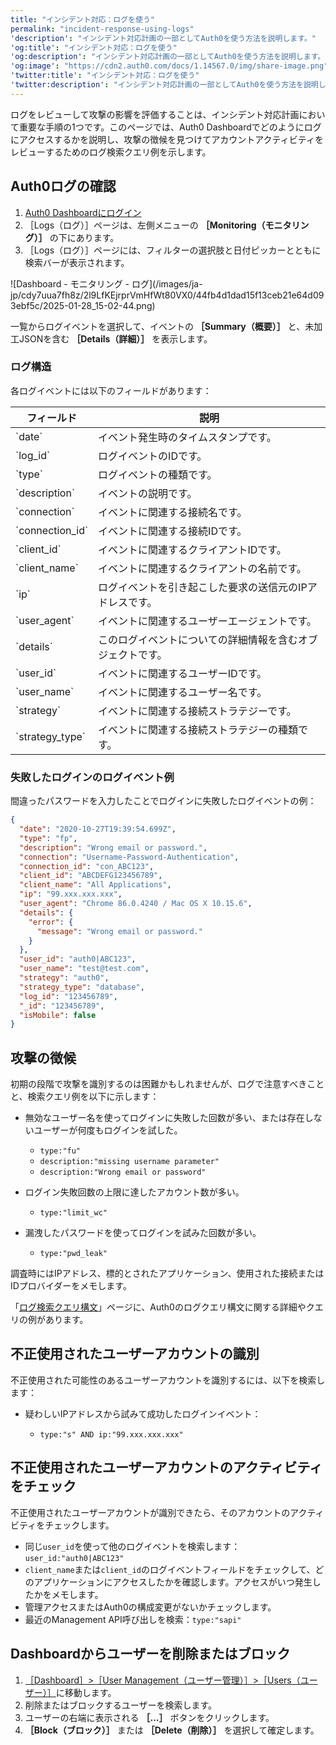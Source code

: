 ```yaml
---
title: "インシデント対応：ログを使う"
permalink: "incident-response-using-logs"
'description': "インシデント対応計画の一部としてAuth0を使う方法を説明します。"
'og:title': "インシデント対応：ログを使う"
'og:description': "インシデント対応計画の一部としてAuth0を使う方法を説明します。"
'og:image': "https://cdn2.auth0.com/docs/1.14567.0/img/share-image.png"
'twitter:title': "インシデント対応：ログを使う"
'twitter:description': "インシデント対応計画の一部としてAuth0を使う方法を説明します。"
---
```


ログをレビューして攻撃の影響を評価することは、インシデント対応計画において重要な手順の1つです。このページでは、<Tooltip data-tooltip-id="react-containers-DefinitionTooltip-0" href="/ja-jp/glossary?term=auth0-dashboard" tip="Auth0 Dashboard: サービスを構成するためのAuth0の主製品。" cta="用語集の表示">Auth0 Dashboard</Tooltip>でどのようにログにアクセスするかを説明し、攻撃の徴候を見つけてアカウントアクティビティをレビューするためのログ検索クエリ例を示します。

## Auth0ログの確認

1. [Auth0 Dashboardにログイン](https://manage.auth0.com/#)
2. ［Logs（ログ）］ページは、左側メニューの **［Monitoring（モニタリング）］** の下にあります。
3. ［Logs（ログ）］ページには、フィルターの選択肢と日付ピッカーとともに検索バーが表示されます。

<Frame>![Dashboard - モニタリング - ログ](/images/ja-jp/cdy7uua7fh8z/2l9LfKEjrprVmHfWt80VX0/44fb4d1dad15f13ceb21e64d093ebf5c/2025-01-28_15-02-44.png)</Frame>

一覧からログイベントを選択して、イベントの **［Summary（概要）］** と、未加工JSONを含む **［Details（詳細）］** を表示します。

### ログ構造

各ログイベントには以下のフィールドがあります：

<table class="table"><thead>
<tr>
<th>フィールド</th>
<th>説明</th>
</tr>
</thead>
<tbody>
<tr>
<td>`date`</td>
<td>イベント発生時のタイムスタンプです。</td>
</tr>
<tr>
<td>`log_id`</td>
<td>ログイベントのIDです。</td>
</tr>
<tr>
<td>`type`</td>
<td>ログイベントの種類です。</td>
</tr>
<tr>
<td>`description`</td>
<td>イベントの説明です。</td>
</tr>
<tr>
<td>`connection`</td>
<td>イベントに関連する接続名です。</td>
</tr>
<tr>
<td>`connection_id`</td>
<td>イベントに関連する接続IDです。</td>
</tr>
<tr>
<td>`client_id`</td>
<td>イベントに関連するクライアントIDです。</td>
</tr>
<tr>
<td>`client_name`</td>
<td>イベントに関連するクライアントの名前です。</td>
</tr>
<tr>
<td>`ip`</td>
<td>ログイベントを引き起こした要求の送信元のIPアドレスです。</td>
</tr>
<tr>
<td>`user_agent`</td>
<td>イベントに関連するユーザーエージェントです。</td>
</tr>
<tr>
<td>`details`</td>
<td>このログイベントについての詳細情報を含むオブジェクトです。</td>
</tr>
<tr>
<td>`user_id`</td>
<td>イベントに関連するユーザーIDです。</td>
</tr>
<tr>
<td>`user_name`</td>
<td>イベントに関連するユーザー名です。</td>
</tr>
<tr>
<td>`strategy`</td>
<td>イベントに関連する接続ストラテジーです。</td>
</tr>
<tr>
<td>`strategy_type`</td>
<td>イベントに関連する接続ストラテジーの種類です。</td>
</tr>
</tbody>
</table>

### 失敗したログインのログイベント例

間違ったパスワードを入力したことでログインに失敗したログイベントの例：

```json lines
{
  "date": "2020-10-27T19:39:54.699Z",
  "type": "fp",
  "description": "Wrong email or password.",
  "connection": "Username-Password-Authentication",
  "connection_id": "con_ABC123",
  "client_id": "ABCDEFG123456789",
  "client_name": "All Applications",
  "ip": "99.xxx.xxx.xxx",
  "user_agent": "Chrome 86.0.4240 / Mac OS X 10.15.6",
  "details": {
    "error": {
      "message": "Wrong email or password."
    }
  },
  "user_id": "auth0|ABC123",
  "user_name": "test@test.com",
  "strategy": "auth0",
  "strategy_type": "database",
  "log_id": "123456789",
  "_id": "123456789",
  "isMobile": false
}
```

## 攻撃の徴候

初期の段階で攻撃を識別するのは困難かもしれませんが、ログで注意すべきことと、検索クエリ例を以下に示します：

* 無効なユーザー名を使ってログインに失敗した回数が多い、または存在しないユーザーが何度もログインを試した。

  + `type:"fu"`
  + `description:"missing username parameter"`
  + `description:"Wrong email or password"`
* ログイン失敗回数の上限に達したアカウント数が多い。

  + `type:"limit_wc"`
* 漏洩したパスワードを使ってログインを試みた回数が多い。

  + `type:"pwd_leak"`

調査時にはIPアドレス、標的とされたアプリケーション、使用された接続またはIDプロバイダーをメモします。

<Callout icon="file-lines" color="#0EA5E9" iconType="regular">

「[ログ検索クエリ構文](/ja-jp/deploy-monitor/logs/log-search-query-syntax)」ページに、Auth0のログクエリ構文に関する詳細やクエリの例があります。

</Callout>

## 不正使用されたユーザーアカウントの識別

不正使用された可能性のあるユーザーアカウントを識別するには、以下を検索します：

* 疑わしいIPアドレスから試みて成功したログインイベント：

  + `type:"s" AND ip:"99.xxx.xxx.xxx"`

## 不正使用されたユーザーアカウントのアクティビティをチェック

不正使用されたユーザーアカウントが識別できたら、そのアカウントのアクティビティをチェックします。

* 同じ`user_id`を使って他のログイベントを検索します：`user_id:"auth0|ABC123"`
* `client_name`または`client_id`のログイベントフィールドをチェックして、どのアプリケーションにアクセスしたかを確認します。アクセスがいつ発生したかをメモします。
* 管理アクセスまたはAuth0の構成変更がないかチェックします。
* 最近の<Tooltip data-tooltip-id="react-containers-DefinitionTooltip-0" href="/ja-jp/glossary?term=management-api" tip="Management API: 顧客が管理タスクを実行できるようにするための製品。" cta="用語集の表示">Management API</Tooltip>呼び出しを検索：`type:"sapi"`

## Dashboardからユーザーを削除またはブロック

1. [［Dashboard］>［User Management（ユーザー管理）］>［Users（ユーザー）］](https://manage.auth0.com/#/users)に移動します。
2. 削除またはブロックするユーザーを検索します。
3. ユーザーの右端に表示される **［...］** ボタンをクリックします。
4. **［Block（ブロック）］** または **［Delete（削除）］** を選択して確定します。
